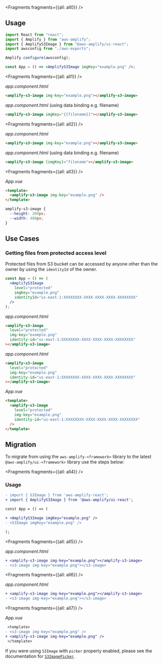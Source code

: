 


<Fragments fragments={{all: all0}} />

## Usage

<FilterContent framework="react">

```jsx
import React from "react";
import { Amplify } from "aws-amplify";
import { AmplifyS3Image } from "@aws-amplify/ui-react";
import awsconfig from "./aws-exports";

Amplify.configure(awsconfig);

const App = () => <AmplifyS3Image imgKey="example.png" />;
```

</FilterContent>

<FilterContent framework="angular">


<Fragments fragments={{all: all1}} />

_app.component.html_

```html
<amplify-s3-image img-key="example.png"></amplify-s3-image>
```
_app.component.html_ (using data binding e.g. filename)
```html
<amplify-s3-image imgKey="{{filename}}"></amplify-s3-image>
```


</FilterContent>

<FilterContent framework="ionic">


<Fragments fragments={{all: all2}} />

_app.component.html_

```html
<amplify-s3-image img-key="example.png"></amplify-s3-image>
```
_app.component.html_ (using data binding e.g. filename)
```html
<amplify-s3-image [imgKey]="filename"></amplify-s3-image>
```

</FilterContent>

<FilterContent framework="vue">


<Fragments fragments={{all: all3}} />

_App.vue_

```html
<template>
  <amplify-s3-image img-key="example.png" />
</template>
```

</FilterContent>

<UiComponentProps tag="amplify-s3-image" propType="attr" useTableHeaders></UiComponentProps>

<UiComponentProps tag="amplify-s3-image" propType="css" useTableHeaders></UiComponentProps>

```css
amplify-s3-image {
  --height: 200px;
  --width: 400px;
}
```

## Use Cases

### Getting files from protected access level

Protected files from S3 bucket can be accessed by anyone other than the owner by using the `identityId` of the owner.

<FilterContent framework="react">

```jsx
const App = () => (
  <AmplifyS3Image
    level="protected"
    imgKey="example.png"
    identityId="us-east-1:XXXXXXXX-XXXX-XXXX-XXXX-XXXXXXXX"
  />
);
```

</FilterContent>

<FilterContent framework="angular">

_app.component.html_

```html
<amplify-s3-image
  level="protected"
  img-key="example.png"
  identity-id="us-east-1:XXXXXXXX-XXXX-XXXX-XXXX-XXXXXXXX"
></amplify-s3-image>
```

</FilterContent>

<FilterContent framework="ionic">

_app.component.html_

```html
<amplify-s3-image
  level="protected"
  img-key="example.png"
  identity-id="us-east-1:XXXXXXXX-XXXX-XXXX-XXXX-XXXXXXXX"
></amplify-s3-image>
```

</FilterContent>

<FilterContent framework="vue">

_App.vue_

```html
<template>
  <amplify-s3-image
    level="protected"
    img-key="example.png"
    identity-id="us-east-1:XXXXXXXX-XXXX-XXXX-XXXX-XXXXXXXX"
  />
</template>
```

</FilterContent>

## Migration

To migrate from using the `aws-amplify-<framework>` library to the latest `@aws-amplify/ui-<framework>` library use the steps below:


<Fragments fragments={{all: all4}} />

### Usage

<FilterContent framework="react">

```diff
- import { S3Image } from 'aws-amplify-react';
+ import { AmplifyS3Image } from '@aws-amplify/ui-react';

const App = () => (

+ <AmplifyS3Image imgKey="example.png" />
- <S3Image imgKey="example.png" />

);
```

</FilterContent>

<FilterContent framework="angular">


<Fragments fragments={{all: all5}} />

_app.component.html_

```diff
+ <amplify-s3-image img-key="example.png"></amplify-s3-image>
- <s3-image img-key="example.png"></s3-image>
```

</FilterContent>

<FilterContent framework="ionic">


<Fragments fragments={{all: all6}} />

_app.component.html_

```diff
+ <amplify-s3-image img-key="example.png"></amplify-s3-image>
- <s3-image img-key="example.png"></s3-image>
```

</FilterContent>

<FilterContent framework="vue">


<Fragments fragments={{all: all7}} />

_App.vue_

```diff
 <template>
- <s3-image img-key="example.png" />
+ <amplify-s3-image img-key="example.png" />
 </template>
```

</FilterContent>

If you were using `S3Image` with `picker` property enabled, please see the documentation for [`S3ImagePicker`](/ui/storage/s3-image-picker).
